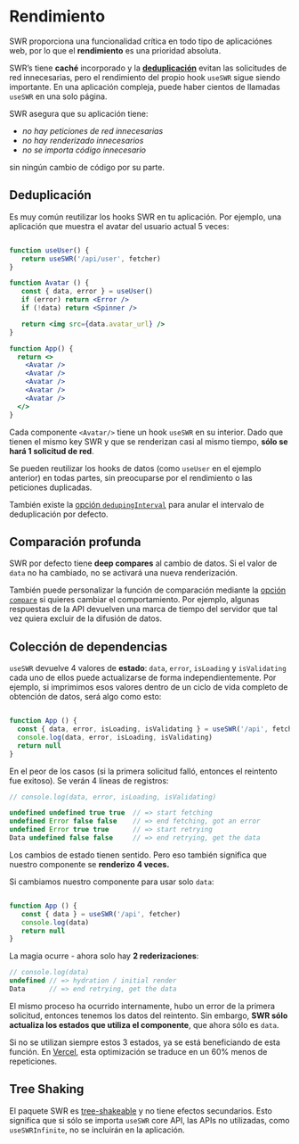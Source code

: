 # Rendimiento

SWR proporciona una funcionalidad crítica en todo tipo de aplicaciónes web, por lo que el **rendimiento**
es una prioridad absoluta.

SWR’s tiene **caché** incorporado y la **[deduplicación](/advanced/performance#deduplication)** evitan las solicitudes de red innecesarias,
pero el rendimiento del propio hook `useSWR` sigue siendo importante. En una aplicación compleja, puede haber cientos de llamadas `useSWR`
en una solo página.

SWR asegura que su aplicación tiene:

- _no hay peticiones de red innecesarias_
- _no hay renderizado innecesarios_
- _no se importa código innecesario_

sin ningún cambio de código por su parte.

## Deduplicación

Es muy común reutilizar los hooks SWR en tu aplicación. Por ejemplo, una aplicación que muestra el avatar del usuario
actual 5 veces:

```jsx

function useUser() {
   return useSWR('/api/user', fetcher)
}

function Avatar () {
   const { data, error } = useUser()
   if (error) return <Error />
   if (!data) return <Spinner />

   return <img src={data.avatar_url} />
}

function App() {
  return <>
    <Avatar />
    <Avatar />
    <Avatar />
    <Avatar />
    <Avatar />
  </>
}

```

Cada componente `<Avatar/>` tiene un hook `useSWR` en su interior. Dado que tienen el mismo key SWR y
que se renderizan casi al mismo tiempo, **sólo se hará 1 solicitud de red**.

Se pueden reutilizar los hooks de datos (como `useUser` en el ejemplo anterior) en todas partes, sin preocuparse por el rendimiento
o las peticiones duplicadas.

También existe la [opción `dedupingInterval`](/docs/options) para anular el intervalo de deduplicación por defecto.

## Comparación profunda

SWR por defecto tiene  **deep compares** al cambio de datos. Si el valor de `data` no ha cambiado, no se
activará una nueva renderización.

También puede personalizar la función de comparación mediante la [opción `compare`](/docs/options) si quieres cambiar el comportamiento.
Por ejemplo, algunas respuestas de la API devuelven una marca de tiempo del servidor que tal vez quiera excluir de la difusión de datos.

## Colección de dependencias

`useSWR` devuelve 4 valores de **estado**: `data`, `error`, `isLoading` y `isValidating` cada uno de ellos puede actualizarse de forma independientemente.
Por ejemplo, si imprimimos esos valores dentro de un ciclo de vida completo de obtención de datos, será algo como esto:

```jsx

function App () {
  const { data, error, isLoading, isValidating } = useSWR('/api', fetcher)
  console.log(data, error, isLoading, isValidating)
  return null
}

```

En el peor de los casos (si la primera solicitud falló, entonces el reintento fue exitoso). Se verán 4 líneas de registros:

```js
// console.log(data, error, isLoading, isValidating)

undefined undefined true true  // => start fetching
undefined Error false false    // => end fetching, got an error
undefined Error true true      // => start retrying
Data undefined false false     // => end retrying, get the data
```

Los cambios de estado tienen sentido. Pero eso también significa que nuestro componente se **renderizo 4 veces.**

Si cambiamos nuestro componente para usar solo `data`:

```jsx

function App () {
   const { data } = useSWR('/api', fetcher)
   console.log(data)
   return null
}
```

La magia ocurre - ahora solo hay **2 rederizaciones**:

```js
// console.log(data)
undefined // => hydration / initial render
Data      // => end retrying, get the data
```

El mismo proceso ha ocurrido internamente, hubo un error de la primera solicitud, entonces tenemos los datos del reintento.
Sin embargo, **SWR sólo actualiza los estados que utiliza el componente**, que ahora sólo es `data`.

Si no se utilizan siempre estos 3 estados, ya se está beneficiando de esta función. En [Vercel](https://vercel.com), esta optimización se
traduce en un 60% menos de repeticiones.

## Tree Shaking

El paquete SWR es [tree-shakeable](https://webpack.js.org/guides/tree-shaking) y no tiene efectos secundarios.
Esto significa que si sólo se importa `useSWR` core API, las APIs no utilizadas, como `useSWRInfinite`, no se incluirán en la aplicación.

